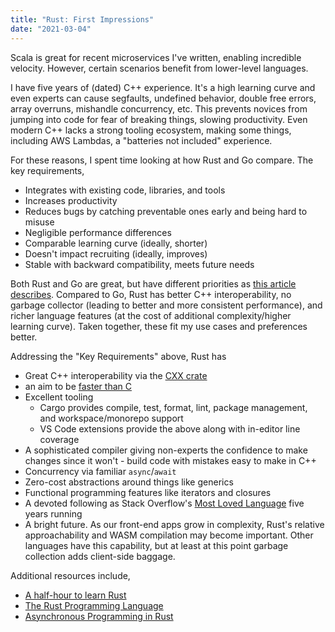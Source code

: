 ```yaml
---
title: "Rust: First Impressions"
date: "2021-03-04"
---
```


Scala is great for recent microservices I've written, enabling incredible velocity. However, certain scenarios benefit from lower-level languages.

I have five years of (dated) C++ experience. It's a high learning curve and even experts can cause segfaults, undefined behavior, double free errors, array overruns, mishandle concurrency, etc. This prevents novices from jumping into code for fear of breaking things, slowing productivity. Even modern C++ lacks a strong tooling ecosystem, making some things, including AWS Lambdas, a "batteries not included" experience.

For these reasons, I spent time looking at how Rust and Go compare. The key requirements,

- Integrates with existing code, libraries, and tools
- Increases productivity
- Reduces bugs by catching preventable ones early and being hard to misuse
- Negligible performance differences
- Comparable learning curve (ideally, shorter)
- Doesn't impact recruiting (ideally, improves)
- Stable with backward compatibility, meets future needs

Both Rust and Go are great, but have different priorities as [this article describes](https://bitfieldconsulting.com/golang/rust-vs-go). Compared to Go, Rust has better C++ interoperability, no garbage collector (leading to better and more consistent performance), and richer language features (at the cost of additional complexity/higher learning curve). Taken together, these fit my use cases and preferences better.

Addressing the "Key Requirements" above, Rust has

- Great C++ interoperability via the [CXX crate](https://github.com/dtolnay/cxx)
- an aim to be [faster than C](https://benchmarksgame-team.pages.debian.net/benchmarksgame/fastest/rust.html)
- Excellent tooling
  - Cargo provides compile, test, format, lint, package management, and workspace/monorepo support
  - VS Code extensions provide the above along with in-editor line coverage
- A sophisticated compiler giving non-experts the confidence to make changes since it won't - build code with mistakes easy to make in C++
- Concurrency via familiar `async`/`await`
- Zero-cost abstractions around things like generics
- Functional programming features like iterators and closures
- A devoted following as Stack Overflow's [Most Loved Language](https://insights.stackoverflow.com/survey/2020#technology-most-loved-dreaded-and-wanted-languages-loved) five years running
- A bright future. As our front-end apps grow in complexity, Rust's relative approachability and WASM compilation may become important. Other languages have this capability, but at least at this point garbage collection adds client-side baggage.

Additional resources include,

- [A half-hour to learn Rust](https://fasterthanli.me/articles/a-half-hour-to-learn-rust)
- [The Rust Programming Language](https://doc.rust-lang.org/book/)
- [Asynchronous Programming in Rust](https://rust-lang.github.io/async-book/)
